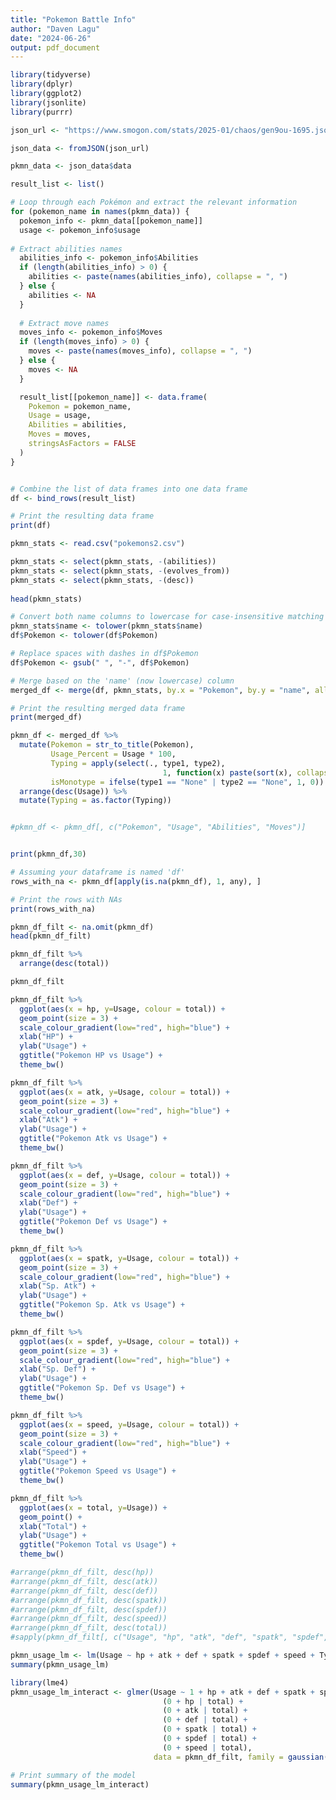 ```yaml
---
title: "Pokemon Battle Info"
author: "Daven Lagu"
date: "2024-06-26"
output: pdf_document
---
```


```r
library(tidyverse)
library(dplyr)
library(ggplot2)
library(jsonlite)
library(purrr)
```

```r
json_url <- "https://www.smogon.com/stats/2025-01/chaos/gen9ou-1695.json"

json_data <- fromJSON(json_url)

```

```r
pkmn_data <- json_data$data

result_list <- list()

# Loop through each Pokémon and extract the relevant information
for (pokemon_name in names(pkmn_data)) {
  pokemon_info <- pkmn_data[[pokemon_name]]
  usage <- pokemon_info$usage
  
# Extract abilities names
  abilities_info <- pokemon_info$Abilities
  if (length(abilities_info) > 0) {
    abilities <- paste(names(abilities_info), collapse = ", ")
  } else {
    abilities <- NA
  }
  
  # Extract move names
  moves_info <- pokemon_info$Moves
  if (length(moves_info) > 0) {
    moves <- paste(names(moves_info), collapse = ", ")
  } else {
    moves <- NA
  }

  result_list[[pokemon_name]] <- data.frame(
    Pokemon = pokemon_name,
    Usage = usage,
    Abilities = abilities,
    Moves = moves,
    stringsAsFactors = FALSE
  )
}


# Combine the list of data frames into one data frame
df <- bind_rows(result_list)

# Print the resulting data frame
print(df)

```

```r
pkmn_stats <- read.csv("pokemons2.csv")

pkmn_stats <- select(pkmn_stats, -(abilities))
pkmn_stats <- select(pkmn_stats, -(evolves_from))
pkmn_stats <- select(pkmn_stats, -(desc))
                     
head(pkmn_stats)
```

```r
# Convert both name columns to lowercase for case-insensitive matching
pkmn_stats$name <- tolower(pkmn_stats$name)
df$Pokemon <- tolower(df$Pokemon)

# Replace spaces with dashes in df$Pokemon
df$Pokemon <- gsub(" ", "-", df$Pokemon)

# Merge based on the 'name' (now lowercase) column
merged_df <- merge(df, pkmn_stats, by.x = "Pokemon", by.y = "name", all.x = TRUE)

# Print the resulting merged data frame
print(merged_df)
```


```r
pkmn_df <- merged_df %>%
  mutate(Pokemon = str_to_title(Pokemon),
         Usage_Percent = Usage * 100,
         Typing = apply(select(., type1, type2), 
                                  1, function(x) paste(sort(x), collapse = "/")),
         isMonotype = ifelse(type1 == "None" | type2 == "None", 1, 0)) %>%
  arrange(desc(Usage)) %>%
  mutate(Typing = as.factor(Typing))


#pkmn_df <- pkmn_df[, c("Pokemon", "Usage", "Abilities", "Moves")]


print(pkmn_df,30)
```

```r
# Assuming your dataframe is named 'df'
rows_with_na <- pkmn_df[apply(is.na(pkmn_df), 1, any), ]

# Print the rows with NAs
print(rows_with_na)

pkmn_df_filt <- na.omit(pkmn_df)
head(pkmn_df_filt)
```

```r
pkmn_df_filt %>%
  arrange(desc(total))

pkmn_df_filt  
```


```r
pkmn_df_filt %>%
  ggplot(aes(x = hp, y=Usage, colour = total)) +
  geom_point(size = 3) +
  scale_colour_gradient(low="red", high="blue") +
  xlab("HP") +
  ylab("Usage") +
  ggtitle("Pokemon HP vs Usage") +
  theme_bw()

pkmn_df_filt %>%
  ggplot(aes(x = atk, y=Usage, colour = total)) +
  geom_point(size = 3) +
  scale_colour_gradient(low="red", high="blue") +
  xlab("Atk") +
  ylab("Usage") +
  ggtitle("Pokemon Atk vs Usage") +
  theme_bw()

pkmn_df_filt %>%
  ggplot(aes(x = def, y=Usage, colour = total)) +
  geom_point(size = 3) +
  scale_colour_gradient(low="red", high="blue") +
  xlab("Def") +
  ylab("Usage") +
  ggtitle("Pokemon Def vs Usage") +
  theme_bw()

pkmn_df_filt %>%
  ggplot(aes(x = spatk, y=Usage, colour = total)) +
  geom_point(size = 3) +
  scale_colour_gradient(low="red", high="blue") +
  xlab("Sp. Atk") +
  ylab("Usage") +
  ggtitle("Pokemon Sp. Atk vs Usage") +
  theme_bw()

pkmn_df_filt %>%
  ggplot(aes(x = spdef, y=Usage, colour = total)) +
  geom_point(size = 3) +
  scale_colour_gradient(low="red", high="blue") +
  xlab("Sp. Def") +
  ylab("Usage") +
  ggtitle("Pokemon Sp. Def vs Usage") +
  theme_bw()

pkmn_df_filt %>%
  ggplot(aes(x = speed, y=Usage, colour = total)) +
  geom_point(size = 3) +
  scale_colour_gradient(low="red", high="blue") +
  xlab("Speed") +
  ylab("Usage") +
  ggtitle("Pokemon Speed vs Usage") +
  theme_bw()

pkmn_df_filt %>%
  ggplot(aes(x = total, y=Usage)) +
  geom_point() +
  xlab("Total") +
  ylab("Usage") +
  ggtitle("Pokemon Total vs Usage") +
  theme_bw()
```

```r
#arrange(pkmn_df_filt, desc(hp))
#arrange(pkmn_df_filt, desc(atk))
#arrange(pkmn_df_filt, desc(def))
#arrange(pkmn_df_filt, desc(spatk))
#arrange(pkmn_df_filt, desc(spdef))
#arrange(pkmn_df_filt, desc(speed))
#arrange(pkmn_df_filt, desc(total))
#sapply(pkmn_df_filt[, c("Usage", "hp", "atk", "def", "spatk", "spdef", "speed", "total", "height", "weight")], length)
```

```r
pkmn_usage_lm <- lm(Usage ~ hp + atk + def + spatk + spdef + speed + Typing + as.factor(generation) + as.factor(rank) + height + weight, data = pkmn_df_filt)
summary(pkmn_usage_lm)
```

```r
library(lme4)
pkmn_usage_lm_interact <- glmer(Usage ~ 1 + hp + atk + def + spatk + spdef + speed +
                                  (0 + hp | total) +
                                  (0 + atk | total) +
                                  (0 + def | total) +
                                  (0 + spatk | total) +
                                  (0 + spdef | total) +
                                  (0 + speed | total), 
                                data = pkmn_df_filt, family = gaussian(link = identity))

# Print summary of the model
summary(pkmn_usage_lm_interact)
```

